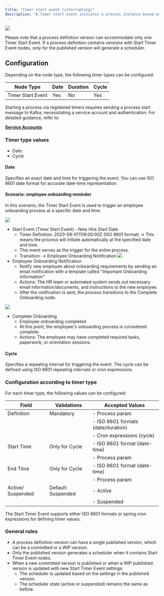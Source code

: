 ```yaml
---
title: "Timer start event (interrupting)"
description: "A Timer start event initiates a process instance based on a specified time or schedule."
---
```


![](https://s3.eu-west-1.amazonaws.com/docx.flowx.ai/3.5/timer_start_interrupting.png#center)


<Warning>
Please note that a process definition version can accommodate only one Timer Start Event.
</Warning>

<Warning>
If a process definition contains versions with Start Timer Event nodes, only for the published version will generate a scheduler.
</Warning>

## Configuration

Depending on the node type, the following timer types can be configured:

| Node Type         | Date | Duration | Cycle |
| ----------------- | ---- | -------- | ----- |
| Timer Start Event | Yes  | No       | Yes   |

<Warning>
Starting a process via registered timers requires sending a process start message to Kafka, necessitating a service account and authentication. For detailed guidance, refer to:

[**Service Accounts**](../../../platform-setup-guides/access-management/configuring-an-iam-solution.md#scheduler-service-account)
</Warning>

### Timer type values

* Date
* Cycle

#### Date

Specifies an exact date and time for triggering the event. You can use ISO 8601 date format for accurate date-time representation.

#### Scenario: employee onboarding reminder

In this scenario, the Timer Start Event is used to trigger an employee onboarding process at a specific date and time.

![](https://s3.eu-west-1.amazonaws.com/docx.flowx.ai/release34/employee_onboarding_reminder.png)

* Start Event (Timer Start Event) - New Hire Start Date
  - Timer Definition: 2023-09-01T09:00:00Z (ISO 8601 format) → This means the process will initiate automatically at the specified date and time.
  - This event serves as the trigger for the entire process.
  - Transition: → Employee Onboarding Notification
![](https://s3.eu-west-1.amazonaws.com/docx.flowx.ai/release34/start_timer_date.png)
* Employee Onboarding Notification
  - Notify new employee about onboarding requirements by sending an email notification with a template called "Important Onboarding Information"
  - Actions: The HR team or automated system sends out necessary email information/documents, and instructions to the new employee.
  - After the notification is sent, the process transitions to the Complete Onboarding node.

![](https://s3.eu-west-1.amazonaws.com/docx.flowx.ai/release34/onboarding_notification.png)

* Complete Onboarding
  - Employee onboarding completed
  - At this point, the employee's onboarding process is considered complete.
  - Actions: The employee may have completed required tasks, paperwork, or orientation sessions.


#### Cycle

Specifies a repeating interval for triggering the event. The cycle can be defined using ISO 8601 repeating intervals or cron expressions.

### Configuration according to timer type

For each timer type, the following values can be configured:

| Field             | Validations        | Accepted Values                    |
| ----------------- | ------------------ | ---------------------------------- |
| Definition        | Mandatory          | - Process param                    |
|                   |                    | - ISO 8601 formats (date/duration) |
|                   |                    | - Cron expressions (cycle)         |
| Start Time        | Only for Cycle     | - ISO 8601 format (date-time)      |
|                   |                    | - Process param                    |
| End Time          | Only for Cycle     | - ISO 8601 format (date-time)      |
|                   |                    | - Process param                    |
| Active/ Suspended | Default: Suspended | - Active                           |
|                   |                    | - Suspended                        |

<Info>
The Start Timer Event supports either ISO 8601 formats or spring cron expressions for defining timer values.
</Info>

### General rules

* A process definition version can have a single published version, which can be a committed or a WIP version.
* Only the published version generates a scheduler when it contains Start Timer Event nodes.
* When a new committed version is published or when a WIP published version is updated with new Start Timer Event settings:
    * The scheduler is updated based on the settings in the published version.
    * The scheduler state (active or suspended) remains the same as before.
